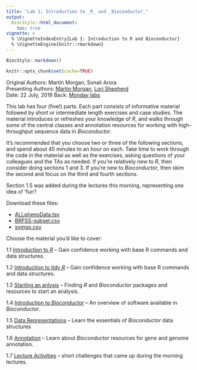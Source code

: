 ```yaml
---
title: "Lab 1: Introduction to _R_ and _Bioconductor_"
output:
  BiocStyle::html_document:
    toc: true
vignette: >
  % \VignetteIndexEntry{Lab 1: Introduction to R and Bioconductor}
  % \VignetteEngine{knitr::rmarkdown}
---
```


```r
BiocStyle::markdown()
```

```r
knitr::opts_chunk$set(cache=TRUE)
```

Original Authors: Martin Morgan, Sonali Arora<br />
Presenting Authors: [Martin Morgan][], [Lori Shepherd][]</br >
Date: 22 July, 2019
Back: [Monday labs](lab-1-intro-to-r-bioc.html)

[Martin Morgan]: mailto: Martin.Morgan@RoswellPark.org
[Lori Shepherd]: mailto: Lori.Shepherd@RoswellPark.org

This lab has four (five!) parts. Each part consists of informative material
followed by short or intermediate length exercises and case
studies. The material introduces or refreshes your knowledge of _R_,
and walks through some of the central classes and annotation resources
for working with high-throughput sequence data in _Bioconductor_.

It's recommended that you choose two or three of the following
sections, and spend about 45 minutes to an hour on each. Take time to
work through the code in the material as well as the exercises, asking
questions of your colleagues and the TAs as needed. If you're
relatively new to _R_, then consider doing sections 1 and 3. If you're
new to _Bioconductor_, then skim the second and focus on the third and
fourth sections.

Section 1.5 was added during the lectures this morning, representing
one idea of 'fun'!

Download these files:

- [ALLphenoData.tsv](./ALLphenoData.tsv)
- [BRFSS-subset.csv](./BRFSS-subset.csv)
- [symgo.csv](./symgo.csv)

Choose the material you'd like to cover:

1.1 [Introduction to _R_](L1.1-r-intro.html) -- Gain confidence
    working with base R commands and data structures.

1.2 [Introduction to tidy _R_](L1.2-tidy-r-intro.html) -- Gain confidence
    working with base R commands and data structures.

1.3 [Starting an anlysis](L1.3-starting-an-analysis.html) -- Finding
    _R_ and _Bioconductor_ packages and resources to start an
    analysis.

1.4 [Introduction to _Bioconductor_](L1.4-bioc-intro.html) --
    An overview of software available in _Bioconductor_.

1.5 [Data Representations](L1.5-bioc-data-representation.html)
    -- Learn the essentials of _Bioconductor_ data structures

1.6 [Annotation](L1.6-bioc-annotation.html) -- Learn about
    _Bioconductor_ resources for gene and genome annotation.

1.7 [Lecture Activities](L1.7-lect-1-4-activities.html) -- short
    challenges that came up during the morning lectures.
